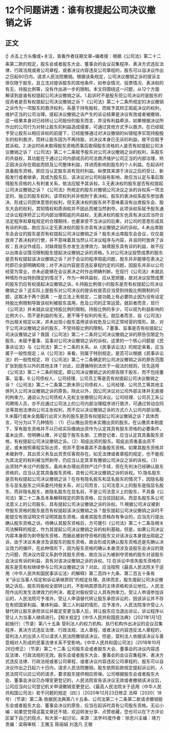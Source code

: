 # 12个问题讲透：谁有权提起公司决议撤销之诉
## 正文
☝ 点击上方头像或+关注，查看作者往期文章~编者按：根据《公司法》第二十二条第二款的规定，股东会或者股东大会、董事会的会议召集程序、表决方式违反法律、行政法规或者公司章程，或者决议内容违反公司章程的，股东可以自决议作出之日起60日内，请求人民法院撤销。根据该条规定，公司决议撤销之诉的提诉主体仅限于股东，且立法对提诉股东的其他条件，如参会情况、投票情况、表决权的有无、持股比例等，没有作出进一步的限制。本文将围绕这一问题，从12个方面解读到底谁有权提起公司决议撤销之诉。1.起诉时不是股东但公司决议时是股东的投资者是否有权提起公司决议撤销之诉？《公司法》第二十二条所规定的决议撤销之诉作为一项股东的救济权利，系基于持有股权，而赋予其矫正瑕疵决议的权利，维护正当的公司治理。提起决议撤销之诉产生的诉讼结果是决议有效或者被撤销，这一结果本身对已经转让公司股份的股东而言，并没有利益牵涉。如果根据决议所作出的公司行为对转让股东的利益造成侵害，可通过其他方式予以救济。在已经赋予受让股东以相应诉权的前提下，已经能够通过对决议撤销的纠错程序实现持股股东的权利救济，而转让股东因为不再持股，对决议本身已无诉的利益，故不应赋予其诉权。2.决议时尚未取得股东资格而事后取得股东资格的人是否有权提起公司决议撤销之诉？《公司法》第二十二条赋予股东对公司决议撤销之诉的权利，系股东的共益权，其功能在于通过公司内部成员的司法救济维护公司正当的内部治理，矫正因决议存在瑕疵而损及公司整体利益，并进而影响到股东的个人利益。在起诉时具备股东资格，即应当认定股东具有现时利益。纵使其来源于决议之后的受让、新股发行或者继承，其成为股东后，该决议对公司利益有影响，故应当认定与事后取得股东资格的人有利害关系，依法应赋予其诉权。3.无表决权的股东是否有权提起公司决议撤销之诉？《公司法》所规定的股东对撤销公司决议之诉的诉权系一项法定的、独立的股东权利，该项权利并非依附于表决权。股东的表决权系股东参加表决、形成公司团体意思的权利，但无表决权的股东并不意味着没有出席股东会、股东大会的权利，其知情权和质询权并不因此而被当然剥夺。此项诉权系赋予股东通过诉讼程序矫正公司内部治理瑕疵的共益权，无表决权的股东也具有决议应当符合法定程序和章程规定的合理期待，也要承受不当决议的后果，对公司的意思形成具有诉的利益，故应当认定无表决权的股东亦具有决议撤销之诉的诉权。4.未出席股东会会议的股东是否有权提起公司决议撤销之诉？股东未出席股东会会议，仅仅是放弃了表决权的行使，并不意味着其当然认可决议程序与内容，并且同时放弃了诉权；且决议作成后，对缺席股东亦发生法律效力，缺席股东具有诉的利益，故不应以出席会议情况限制股东提起决议撤销之诉的资格。5.对公司决议投赞成票的股东是否有权提起该决议撤销之诉？对于会议的程序瑕疵问题，股东并非能够在表决之时即已全部明确知晓；对于决议内容是否违反章程约定的问题，因股东并非以公司经营为常业，亦未必能够在会议表决之时作出明确判断。在现行《公司法》未就此种情形作出特别限定的情况下，作为一种共益权，应从宽把握，故对决议投赞成票的股东仍应有权提起决议撤销之诉。6.持股比例很小的股东是否有权提起公司决议撤销之诉？这实际上是股东对公司决议的提诉权是否应当受到持股比例限制的问题，这取决于两个因素：一是立法上有规定，二是功能上有必要防止因为没有设定持股比例限制导致该权利被股东滥用，危及公司的正常运营。就前者而言，现行《公司法》并未就此设定持股比例的限制。持股比例的多少，可以视为利益影响的比例大小，而不是利益的有无，更不等于权利的有无。就后者而言，自《公司法》作出相关规定以来，并未出现小股东滥用该诉权危及公司正常经营的情形。故，对于公司决议撤销之诉的股东，不受持股比例的限制。7.董事、监事是否有权提起公司决议撤销之诉？我国《公司法》第二十二条将公司决议撤销之诉的原告仅限定为股东，未赋予董事、监事对公司决议撤销之诉的诉权。这里的一个核心问题是《民事诉讼法》与《公司法》第二十二条的关系。从《民事诉讼法》的规定来看，应当属于一般性规定；从《公司法》来看，则属于特别规定。是否可以根据《民事诉讼法》的一般性规定，将《公司法》第二十二条确定的公司决议撤销之诉的原告范围扩张到股东以外的其他主体？对此，应遵循特别法优于一般法的规则，优先适用《公司法》第二十二条的规定。即公司决议撤销之诉的原告限于股东，而不包括董事、监事。8.公司债权人、公司经理、公司员工等是否有权提起公司决议撤销之诉？《公司法》第二十二条第二款未将公司债权人、公司经理、公司员工等其他主体列入公司决议撤销之诉的原告。除此以外，因公司决议对公司外部主体并无直接的拘束力，通说认为公司债权人无权主张撤销公司决议。公司经理、公司员工系公司聘用人员，亦不应通过公司法上的公司内部治理程序进行救济，可通过劳动合同法等其他法律向公司主张权利，而不应以决议撤销之诉的方式介入公司内部治理。9.未履行或未全面履行出资义务的股东是否有权提起公司决议撤销之诉？具体而言，可分为以下几种情形：（1）已认缴出资但未实缴出资的股东。在认缴资本制度下，享有股东资格并不以已经实际缴纳出资作为认定其具有股东资格的必要条件，虽未出资，但明确认缴，并记载于股东名册、工商登记者，应当认定其具备股东资格，有权提起公司决议撤销之诉。（2）瑕疵出资的股东。瑕疵出资者虽出资不足，或未按照章程实际出资，但并不意味着其不具备股东资格。如果其股东资格并未被剥夺，其出资义务及出资责任客观存在。如无法律或者章程的规定，也不能视为其法定的权利被当然剥夺，仍应当认定其享有撤销公司决议之诉的诉权。（3）出资财产未过户的股东。虽尚未办理出资财产过户手续，但在先判决已经确认股东资格的，应当认定其具备股东资格，具有公司决议撤销之诉的诉权。10.隐名股东是否有权提起公司决议撤销之诉？在存有隐名股东和显名股东的情况下，因隐名股东与显名股东之间系委托持股关系，对公司而言，公司法意义上的股东是指显名股东，而非隐名股东，故隐名股东在显名前，不是公司法意义上的股东，不具备《公司法》第二十二条及本条解释规定的原告资格，应当驳回起诉。而显名股东系公司法意义上的公司股东，具有提起公司决议撤销之诉的诉权。11.根据公司决议被剥夺股东资格的股东是否有权提起该决议撤销之诉？股东提起公司决议撤销之诉时不能提交有效证明文件证明其股东资格，或者其股东资格存有争议的，应当先行提出确认股东资格之诉。待确认其股东资格后，方可援引《公司法》第二十二条及相关司法解释的规定，作为其提起公司决议撤销之诉的权利基础。但是，如果公司决议内容本身即为剥夺股东资格，而据此被剥夺资格的股东又对该决议本身提出瑕疵之诉，由于决议本身涉及该股东的股东资格，故会形成先确认股东资格还是先确认决议效力的循环。在此种情形下，因为股东资格的确认本身须涉及该股东会决议的效力问题，而决议内容又系剥夺其股东资格，故应当认为被剥夺资格的股东对该股东会决议有诉的利益，具有对该决议撤销之诉的诉权。12.在诉讼中丧失股东资格的股东是否有权继续参与公司决议撤销之诉？对此，应当按照《最高人民法院关于适用〈中华人民共和国民事诉讼法〉的解释》第二百四十九条、第二百五十条有关“诉讼当事人恒定和诉讼承继原则”的规定处理。具体而言，股东提起公司决议撤销之诉后，股东将股权全部转让的，不影响其原告的主体资格和诉讼地位。人民法院作出的发生法律效力的判决、裁定对股权受让人具有拘束力。受让人申请参加诉讼的，人民法院可予准许。受让人申请替代转让股东承担诉讼的，因该诉讼并不存在有损国家利益、集体利益、第三人利益的情形，应予准许。人民法院准许受让人替代转让股东承担诉讼并裁定变更当事人后，转让股东应当退出诉讼，诉讼程序以受让人为当事人继续进行。【相关规定】《中华人民共和国民法典》（2021年1月1日起施行）（节录）第八十五条  营利法人的权力机构、执行机构作出决议的会议召集程序、表决方式违反法律、行政法规、法人章程，或者决议内容违反法人章程的，营利法人的出资人可以请求人民法院撤销该决议。但是，营利法人依据该决议与善意相对人形成的民事法律关系不受影响。《中华人民共和国公司法》（2018年10月26日修正）（节录）第二十二条  公司股东会或者股东大会、董事会的决议内容违反法律、行政法规的无效。股东会或者股东大会、董事会的会议召集程序、表决方式违反法律、行政法规或者公司章程，或者决议内容违反公司章程的，股东可以自决议作出之日起六十日内，请求人民法院撤销。股东依照前款规定提起诉讼的，人民法院可以应公司的请求，要求股东提供相应担保。公司根据股东会或者股东大会、董事会决议已办理变更登记的，人民法院宣告该决议无效或者撤销该决议后，公司应当向公司登记机关申请撤销变更登记。《最高人民法院关于适用〈中华人民共和国公司法〉若干问题的规定（四）》（2020年12月23日修正  法释〔2020〕18号）（节录）第二条  依据民法典第八十五条、公司法第二十二条第二款请求撤销股东会或者股东大会、董事会决议的原告，应当在起诉时具有公司股东资格。无讼小编：如果您觉得这篇文章还不错，欢迎转发分享、点赞收藏，您也可以在下方评论区留下自己的观点，和大家一起讨论。来源：法学45度作者：徐忠兴主编：靖力责编：梁萌审核：王雅玉 陈丽娟 刘逸凡 王敬